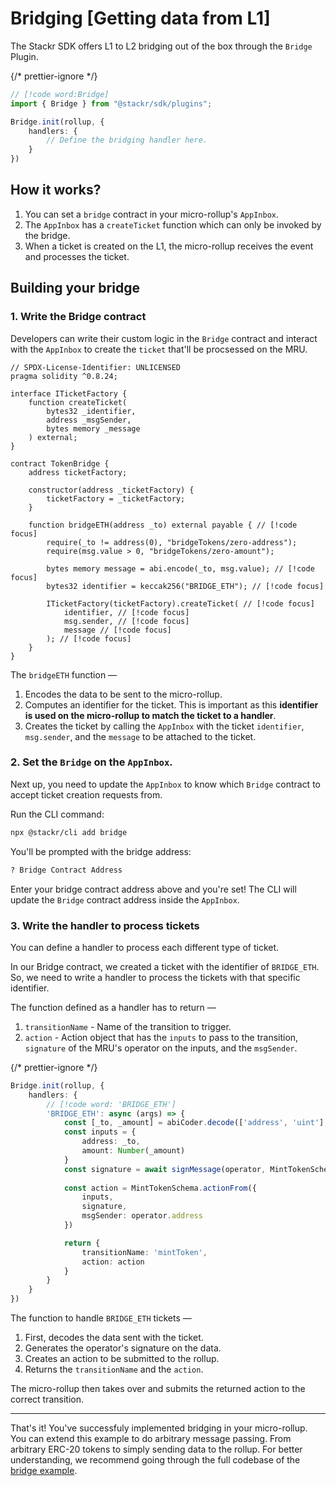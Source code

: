 # Bridging [Getting data from L1]

The Stackr SDK offers L1 to L2 bridging out of the box through the `Bridge` Plugin. 

{/* prettier-ignore */}
```ts [index.ts]
// [!code word:Bridge]
import { Bridge } from "@stackr/sdk/plugins";

Bridge.init(rollup, {
    handlers: {
        // Define the bridging handler here. 
    }
})

```

## How it works? 
1. You can set a `bridge` contract in your micro-rollup's `AppInbox`.
2. The `AppInbox` has a `createTicket` function which can only be invoked by the bridge. 
3. When a ticket is created on the L1, the micro-rollup receives the event and processes the ticket. 

## Building your bridge

### 1. Write the Bridge contract
Developers can write their custom logic in the `Bridge` contract and interact with the `AppInbox` to create the `ticket` that'll be procsessed on the MRU.
```solidity [TokenBridge.sol]
// SPDX-License-Identifier: UNLICENSED
pragma solidity ^0.8.24;

interface ITicketFactory {
    function createTicket(
        bytes32 _identifier,
        address _msgSender,
        bytes memory _message
    ) external;
}

contract TokenBridge {
    address ticketFactory;

    constructor(address _ticketFactory) {
        ticketFactory = _ticketFactory;
    }

    function bridgeETH(address _to) external payable { // [!code focus]
        require(_to != address(0), "bridgeTokens/zero-address");
        require(msg.value > 0, "bridgeTokens/zero-amount");

        bytes memory message = abi.encode(_to, msg.value); // [!code focus]
        bytes32 identifier = keccak256("BRIDGE_ETH"); // [!code focus]

        ITicketFactory(ticketFactory).createTicket( // [!code focus]
            identifier, // [!code focus]
            msg.sender, // [!code focus]
            message // [!code focus]
        ); // [!code focus]
    }
}

```
The `bridgeETH` function —
1. Encodes the data to be sent to the micro-rollup. 
2. Computes an identifier for the ticket. This is important as this **identifier is used on the micro-rollup to match the ticket to a handler**. 
3. Creates the ticket by calling the `AppInbox` with the ticket `identifier`, `msg.sender`, and the `message` to be attached to the ticket.

### 2. Set the `Bridge` on the `AppInbox`.
Next up, you need to update the `AppInbox` to know which `Bridge` contract to accept ticket creation requests from. 

Run the CLI command:
```bash [terminal]
npx @stackr/cli add bridge
```

You'll be prompted with the bridge address:
```bash [terminal]
? Bridge Contract Address
```

Enter your bridge contract address above and you're set! The CLI will update the `Bridge` contract address inside the `AppInbox`.


### 3. Write the handler to process tickets
You can define a handler to process each different type of ticket. 

In our Bridge contract, we created a ticket with the identifier of `BRIDGE_ETH`. So, we need to write a handler to process the tickets with that specific identifier.

The function defined as a handler has to return —
1. `transitionName` - Name of the transition to trigger.
2. `action` - Action object that has the `inputs` to pass to the transition, `signature` of the MRU's operator on the inputs, and the `msgSender`. 

{/* prettier-ignore */}
```ts [index.ts]
Bridge.init(rollup, {
    handlers: {
        // [!code word: 'BRIDGE_ETH']
        'BRIDGE_ETH': async (args) => {
            const [_to, _amount] = abiCoder.decode(['address', 'uint'], args.data);
            const inputs = {
                address: _to,
                amount: Number(_amount)
            }
            const signature = await signMessage(operator, MintTokenSchema, inputs);
            
            const action = MintTokenSchema.actionFrom({ 
                inputs,
                signature,
                msgSender: operator.address
            })

            return {
                transitionName: 'mintToken',
                action: action
            }
        }
    }
})
```
The function to handle `BRIDGE_ETH` tickets —
1. First, decodes the data sent with the ticket. 
2. Generates the operator's signature on the data.
3. Creates an action to be submitted to the rollup.
4. Returns the `transitionName` and the `action`.

The micro-rollup then takes over and submits the returned action to the correct transition.

---

That's it! You've successfuly implemented bridging in your micro-rollup. You can extend this example to do arbitrary message passing. From arbitrary ERC-20 tokens to simply sending data to the rollup. 
For better understanding, we recommend going through the full codebase of the [bridge example](https://github.com/stackrlabs/micro-rollup-examples/tree/main/bridge).
